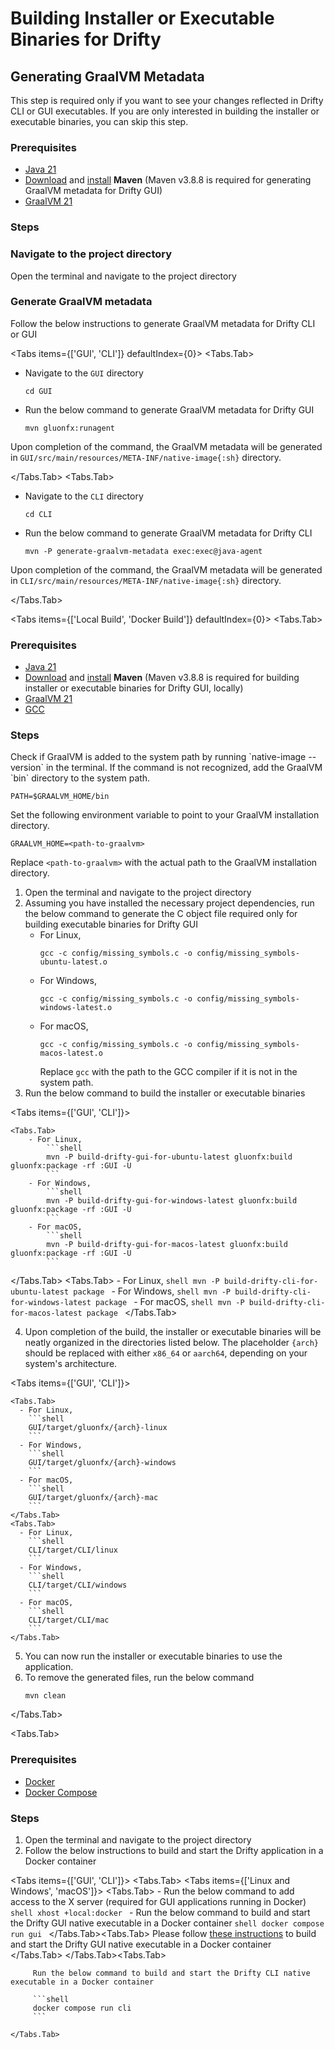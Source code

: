 
# Building Installer or Executable Binaries for Drifty

## Generating GraalVM Metadata

<Callout type="info">
  This step is required only if you want to see your changes reflected in Drifty
  CLI or GUI executables. If you are only interested in building the installer
  or executable binaries, you can skip this step.
</Callout>

### Prerequisites

- [Java 21](https://www.oracle.com/java/technologies/downloads/#java21)
- [Download](https://maven.apache.org/download.cgi#previous-stable-3-8-x-release) and [install](https://maven.apache.org/install.html) **Maven** (Maven v3.8.8 is required for generating GraalVM metadata for Drifty GUI)
- [GraalVM 21](https://www.graalvm.org/downloads/)

### Steps

<Steps>

### Navigate to the project directory

Open the terminal and navigate to the project directory

### Generate GraalVM metadata

Follow the below instructions to generate GraalVM metadata for Drifty CLI or GUI

<Tabs items={['GUI', 'CLI']} defaultIndex={0}>
<Tabs.Tab>

- Navigate to the `GUI` directory
  ```shell
  cd GUI
  ```
- Run the below command to generate GraalVM metadata for Drifty GUI

  ```shell
  mvn gluonfx:runagent
  ```

Upon completion of the command, the GraalVM metadata will be generated in `GUI/src/main/resources/META-INF/native-image{:sh}` directory.

</Tabs.Tab>
<Tabs.Tab>

- Navigate to the `CLI` directory

  ```shell
  cd CLI
  ```

- Run the below command to generate GraalVM metadata for Drifty CLI

  ```shell
  mvn -P generate-graalvm-metadata exec:exec@java-agent
  ```

Upon completion of the command, the GraalVM metadata will be generated in `CLI/src/main/resources/META-INF/native-image{:sh}` directory.

</Tabs.Tab>

</Tabs>

</Steps>

<Tabs items={['Local Build', 'Docker Build']} defaultIndex={0}>
<Tabs.Tab>

### Prerequisites

- [Java 21](https://www.oracle.com/java/technologies/downloads/#java21)
- [Download](https://maven.apache.org/download.cgi#previous-stable-3-8-x-release) and [install](https://maven.apache.org/install.html) **Maven** (Maven v3.8.8 is required for building installer or executable binaries for Drifty GUI, locally)
- [GraalVM 21](https://www.graalvm.org/downloads/)
- [GCC](https://gcc.gnu.org/install/)

### Steps

<Callout type="info">
 Check if GraalVM is added to the system path by running `native-image --version` in the terminal.
 If the command is not recognized, add the GraalVM `bin` directory to the system path.

```shell
PATH=$GRAALVM_HOME/bin
```

Set the following environment variable to point to your GraalVM installation directory.

```shell
GRAALVM_HOME=<path-to-graalvm>
```

Replace `<path-to-graalvm>` with the actual path to the GraalVM installation directory.

 </Callout>

1.  Open the terminal and navigate to the project directory
2.  Assuming you have installed the necessary project dependencies, run the below command to generate the C object file required only for building executable binaries for Drifty GUI
    - For Linux,
      ```shell
      gcc -c config/missing_symbols.c -o config/missing_symbols-ubuntu-latest.o
      ```
    - For Windows,
      ```shell
      gcc -c config/missing_symbols.c -o config/missing_symbols-windows-latest.o
      ```
    - For macOS,
      ```shell
      gcc -c config/missing_symbols.c -o config/missing_symbols-macos-latest.o
      ```
      Replace `gcc` with the path to the GCC compiler if it is not in the system path.
3.  Run the below command to build the installer or executable binaries

<Tabs items={['GUI', 'CLI']}>

    <Tabs.Tab>
        - For Linux,
            ```shell
            mvn -P build-drifty-gui-for-ubuntu-latest gluonfx:build gluonfx:package -rf :GUI -U
            ```
        - For Windows,
            ```shell
            mvn -P build-drifty-gui-for-windows-latest gluonfx:build gluonfx:package -rf :GUI -U
            ```
        - For macOS,
            ```shell
            mvn -P build-drifty-gui-for-macos-latest gluonfx:build gluonfx:package -rf :GUI -U
            ```

  </Tabs.Tab>
  <Tabs.Tab>
      - For Linux,
          ```shell
          mvn -P build-drifty-cli-for-ubuntu-latest package
          ```
      - For Windows,
          ```shell
          mvn -P build-drifty-cli-for-windows-latest package
          ```
      - For macOS,
          ```shell
          mvn -P build-drifty-cli-for-macos-latest package
          ```
  </Tabs.Tab>

</Tabs>

4.  Upon completion of the build, the installer or executable binaries will be neatly organized in the directories listed below. The placeholder `{arch}` should be replaced with either `x86_64` or `aarch64`, depending on your system's architecture.

  <Tabs items={['GUI', 'CLI']}>

    <Tabs.Tab>
      - For Linux,
        ```shell
        GUI/target/gluonfx/{arch}-linux
        ```
      - For Windows,
        ```shell
        GUI/target/gluonfx/{arch}-windows
        ```
      - For macOS,
        ```shell
        GUI/target/gluonfx/{arch}-mac
        ```
    </Tabs.Tab>
    <Tabs.Tab>
      - For Linux,
        ```shell
        CLI/target/CLI/linux
        ```
      - For Windows,
        ```shell
        CLI/target/CLI/windows
        ```
      - For macOS,
        ```shell
        CLI/target/CLI/mac
        ```
    </Tabs.Tab>

</Tabs>

5.  You can now run the installer or executable binaries to use the application.
6.  To remove the generated files, run the below command
    ```shell
    mvn clean
    ```

</Tabs.Tab>

<Tabs.Tab>

### Prerequisites

- [Docker](https://docs.docker.com/get-docker/)
- [Docker Compose](https://docs.docker.com/compose/install/)

### Steps

1.  Open the terminal and navigate to the project directory
2.  Follow the below instructions to build and start the Drifty application in a Docker container

  <Tabs items={['GUI', 'CLI']}>
    <Tabs.Tab>
      <Tabs items={['Linux and Windows', 'macOS']}>
        <Tabs.Tab>
           - Run the below command to add access to the X server (required for GUI applications running in Docker)
             ```shell
             xhost +local:docker
             ```
           - Run the below command to build and start the Drifty GUI native executable in a Docker container
             ```shell
             docker compose run gui
             ```
        </Tabs.Tab><Tabs.Tab>
         Please follow [these instructions](macOS%20Docker%20Build%20Instructions.md) to build and start the Drifty GUI native executable in a Docker container
        </Tabs.Tab>
      </Tabs>
        </Tabs.Tab><Tabs.Tab>

         Run the below command to build and start the Drifty CLI native executable in a Docker container

         ```shell
         docker compose run cli
         ```

    </Tabs.Tab>

  </Tabs>
</Tabs.Tab>
</Tabs>
